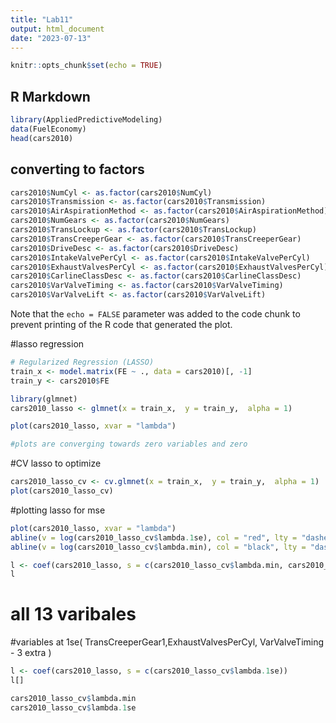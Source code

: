 ---
title: "Lab11"
output: html_document
date: "2023-07-13"
---

```{r setup, include=FALSE}
knitr::opts_chunk$set(echo = TRUE)
```

## R Markdown


```{r dataset}
library(AppliedPredictiveModeling)
data(FuelEconomy)
head(cars2010)
```

## converting to factors

```{r explore}
cars2010$NumCyl <- as.factor(cars2010$NumCyl)
cars2010$Transmission <- as.factor(cars2010$Transmission)
cars2010$AirAspirationMethod <- as.factor(cars2010$AirAspirationMethod)
cars2010$NumGears <- as.factor(cars2010$NumGears)
cars2010$TransLockup <- as.factor(cars2010$TransLockup)
cars2010$TransCreeperGear <- as.factor(cars2010$TransCreeperGear)
cars2010$DriveDesc <- as.factor(cars2010$DriveDesc)
cars2010$IntakeValvePerCyl <- as.factor(cars2010$IntakeValvePerCyl)
cars2010$ExhaustValvesPerCyl <- as.factor(cars2010$ExhaustValvesPerCyl)
cars2010$CarlineClassDesc <- as.factor(cars2010$CarlineClassDesc)
cars2010$VarValveTiming <- as.factor(cars2010$VarValveTiming)
cars2010$VarValveLift <- as.factor(cars2010$VarValveLift)
```

Note that the `echo = FALSE` parameter was added to the code chunk to prevent printing of the R code that generated the plot.

#lasso regression
```{r}
# Regularized Regression (LASSO)
train_x <- model.matrix(FE ~ ., data = cars2010)[, -1]
train_y <- cars2010$FE

library(glmnet)
cars2010_lasso <- glmnet(x = train_x,  y = train_y,  alpha = 1)

plot(cars2010_lasso, xvar = "lambda")

#plots are converging towards zero variables and zero 
```


#CV lasso to optimize

```{r}
cars2010_lasso_cv <- cv.glmnet(x = train_x,  y = train_y,  alpha = 1)
plot(cars2010_lasso_cv)
```


#plotting lasso for mse
```{r}
plot(cars2010_lasso, xvar = "lambda")
abline(v = log(cars2010_lasso_cv$lambda.1se), col = "red", lty = "dashed")
abline(v = log(cars2010_lasso_cv$lambda.min), col = "black", lty = "dashed")
```

```{r}
l <- coef(cars2010_lasso, s = c(cars2010_lasso_cv$lambda.min, cars2010_lasso_cv$lambda.1se))
l


```
# all 13 varibales

#variables at 1se( TransCreeperGear1,ExhaustValvesPerCyl, VarValveTiming - 3 extra )
```{r}
l <- coef(cars2010_lasso, s = c(cars2010_lasso_cv$lambda.1se))
l[]
```
```{r}
cars2010_lasso_cv$lambda.min
cars2010_lasso_cv$lambda.1se
```


